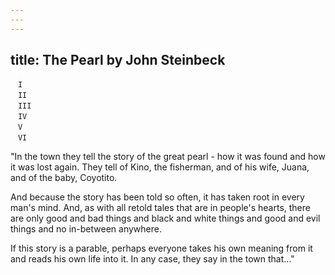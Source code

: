 ```yaml
---
---
---
```

title: The Pearl by John Steinbeck
---


```
　I
　II
　III
　IV
　V
　VI
```







"In the town they tell the story of the great pearl - how it was found and how it was lost again. They tell of Kino, the fisherman, and of his wife, Juana, and of the baby, Coyotito.

And because the story has been told so often, it has taken root in every man's mind. And, as with all retold tales that are in people's hearts, there are only good and bad things and black and white things and good and evil things and no in-between anywhere.

If this story is a parable, perhaps everyone takes his own meaning from it and reads his own life into it. In any case, they say in the town that..."